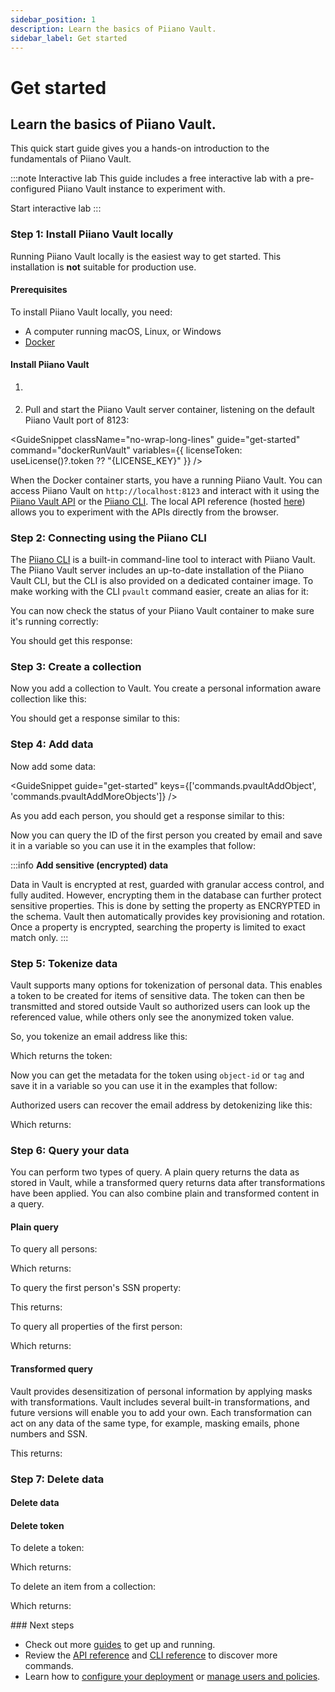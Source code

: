```yaml
---
sidebar_position: 1
description: Learn the basics of Piiano Vault.
sidebar_label: Get started
---
```


# Get started

## Learn the basics of Piiano Vault.

This quick start guide gives you a hands-on introduction to the fundamentals of Piiano Vault.  


:::note Interactive lab
This guide includes a free interactive lab with a pre-configured Piiano Vault instance to experiment with.

<ButtonLink size="normal" to="/labs/basics/get-started/">Start interactive lab</ButtonLink>
:::

### Step 1: Install Piiano Vault locally

Running Piiano Vault locally is the easiest way to get started. This installation is **not** suitable for production use.

#### Prerequisites

To install Piiano Vault locally, you need:  

* A computer running macOS, Linux, or Windows
* [Docker](https://docs.docker.com/get-docker/)

#### Install Piiano Vault

1. <HighlightAfterLogin><RegisterInstruction /></HighlightAfterLogin>

2. <span id="get-started-snippet"></span> Pull and start the Piiano Vault server container, listening on the default Piiano Vault port of 8123: 
  
  <GuideSnippet className="no-wrap-long-lines" guide="get-started" command="dockerRunVault" variables={{ licenseToken: useLicense()?.token ?? "{LICENSE_KEY}" }} />
  

When the Docker container starts, you have a running Piiano Vault. You can access Piiano Vault on `http://localhost:8123` and interact with it using the [Piiano Vault API](/api) or the [Piiano CLI](/cli). The local API reference (hosted [here](/api)) allows you to experiment with the APIs directly from the browser.

### Step 2: Connecting using the Piiano CLI

The [Piiano CLI](/cli) is a built-in command-line tool to interact with Piiano Vault. The Piiano Vault server includes an up-to-date installation of the Piiano Vault CLI, but the CLI is also provided on a dedicated container image. To make working with the CLI `pvault` command easier, create an alias for it:

<GuideSnippet guide="get-started" command="createCLIPvaultAlias" />

You can now check the status of your Piiano Vault container to make sure it's running correctly:

<GuideSnippet guide="get-started" command="pvaultStatus" />

You should get this response:

<GuideSnippet guide="get-started" output="pvaultStatus" />

### Step 3: Create a collection

Now you add a collection to Vault. You create a personal information aware collection like this:

<GuideSnippet guide="get-started" command="pvaultAddCollection" />

You should get a response similar to this:  

<GuideSnippet guide="get-started" output="pvaultAddCollection" />

### Step 4: Add data

Now add some data:

<GuideSnippet guide="get-started" keys={['commands.pvaultAddObject', 'commands.pvaultAddMoreObjects']} />

As you add each person, you should get a response similar to this:

<GuideSnippet guide="get-started" output="pvaultAddObject" />

Now you can query the ID of the first person you created by email and save it in a variable so you can use it in the examples that follow:

<GuideSnippet guide="get-started" command="saveFirstPersonID" />

:::info
**Add sensitive (encrypted) data**

Data in Vault is encrypted at rest, guarded with granular access control, and fully audited. However, encrypting them in the database can further protect sensitive properties. This is done by setting the property as ENCRYPTED in the schema. Vault then automatically provides key provisioning and rotation. Once a property is encrypted, searching the property is limited to exact match only.
:::

### Step 5: Tokenize data

Vault supports many options for tokenization of personal data. This enables a token to be created for items of sensitive data. The token can then be transmitted and stored outside Vault so authorized users can look up the referenced value, while others only see the anonymized token value.

So, you tokenize an email address like this:

<GuideSnippet guide="get-started" command="pvaultCreateToken" />

Which returns the token:

<GuideSnippet guide="get-started" output="pvaultCreateToken" />

Now you can get the metadata for the token using `object-id` or `tag` and save it in a variable so you can use it in the examples that follow:

<GuideSnippet guide="get-started" command="saveTokenID" />

Authorized users can recover the email address by detokenizing like this:

<GuideSnippet guide="get-started" command="pvaultDetokenizeToken" />

Which returns:

<GuideSnippet guide="get-started" output="pvaultDetokenizeToken" />

### Step 6: Query your data

You can perform two types of query. A plain query returns the data as stored in Vault, while a transformed query returns data after transformations have been applied. You can also combine plain and transformed content in a query.

#### Plain query

To query all persons:

<GuideSnippet guide="get-started" command="pvaultListObjects" />

Which returns:

<GuideSnippet guide="get-started" output="pvaultListObjects" />

To query the first person's SSN property:

<GuideSnippet guide="get-started" command="pvaultGetObjectSSNByID" />

This returns:

<GuideSnippet guide="get-started" output="pvaultGetObjectSSNByID" />

To query all properties of the first person:

<GuideSnippet guide="get-started" command="pvaultGetAllObjectPropertiesByID" />

Which returns:

<GuideSnippet guide="get-started" output="pvaultGetAllObjectPropertiesByID" />

#### Transformed query

Vault provides desensitization of personal information by applying masks with transformations. Vault includes several built-in transformations, and future versions will enable you to add your own. Each transformation can act on any data of the same type, for example, masking emails, phone numbers and SSN.

<GuideSnippet guide="get-started" command="pvaultGetMaskedObjectProperties" />

This returns:

<GuideSnippet guide="get-started" output="pvaultGetMaskedObjectProperties" />

### Step 7: Delete data

#### Delete data

#### Delete token

To delete a token:

<GuideSnippet guide="get-started" command="pvaultDeleteToken" />

Which returns:

<GuideSnippet guide="get-started" output="pvaultDeleteToken" />

To delete an item from a collection:

<GuideSnippet guide="get-started" command="pvaultDeleteObject" />

Which returns:

<GuideSnippet guide="get-started" output="pvaultDeleteObject" />
### Next steps

* Check out more [guides](/guides) to get up and running.  
* Review the [API reference](/api) and [CLI reference](/cli) to discover more commands.  
* Learn how to [configure your deployment](configure) or [manage users and policies](manage-users-and-policies).  
